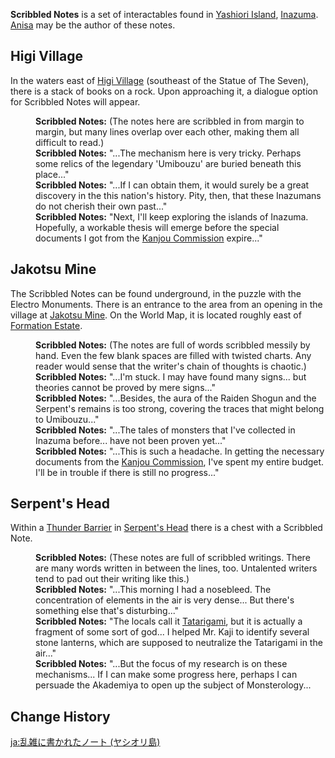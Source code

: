 {{Terminology Infobox
|title        = Scribbled Notes
|image        = 
|type         = Notable Interactables
|region       = Inazuma
|area         = Yashiori Island
}}
'''Scribbled Notes''' is a set of interactables found in [[Yashiori Island]], [[Inazuma]]. [[Anisa]] may be the author of these notes.

==Higi Village==
In the waters east of [[Higi Village]] (southeast of the Statue of The Seven), there is a stack of books on a rock. Upon approaching it, a dialogue option for Scribbled Notes will appear.
{{Dialogue Start}}
:'''Scribbled Notes:''' (The notes here are scribbled in from margin to margin, but many lines overlap over each other, making them all difficult to read.)
:'''Scribbled Notes:''' "...The mechanism here is very tricky. Perhaps some relics of the legendary 'Umibouzu' are buried beneath this place..."
:'''Scribbled Notes:''' "...If I can obtain them, it would surely be a great discovery in the{{sic}} this nation's history. Pity, then, that these Inazumans do not cherish their own past..."
:'''Scribbled Notes:''' "Next, I'll keep exploring the islands of Inazuma. Hopefully, a workable thesis will emerge before the special documents I got from the [[Kanjou Commission]] expire..."
{{Dialogue End}}

==Jakotsu Mine==
The Scribbled Notes can be found underground, in the puzzle with the Electro Monuments. There is an entrance to the area from an opening in the village at [[Jakotsu Mine]]. On the World Map, it is located roughly east of [[Formation Estate]].

{{Dialogue Start}}
:'''Scribbled Notes:''' (The notes are full of words scribbled messily by hand. Even the few blank spaces are filled with twisted charts. Any reader would sense that the writer's chain of thoughts is chaotic.)
:'''Scribbled Notes:''' "...I'm stuck. I may have found many signs... but theories cannot be proved by mere signs..."
:'''Scribbled Notes:''' "...Besides, the aura of the Raiden Shogun and the Serpent's remains is too strong, covering the traces that might belong to Umibouzu..."
:'''Scribbled Notes:''' "...The tales of monsters that I've collected in Inazuma before... have not been proven yet..."
:'''Scribbled Notes:''' "...This is such a headache. In getting the necessary documents from the [[Kanjou Commission]], I've spent my entire budget. I'll be in trouble if there is still no progress..."
{{Dialogue End}}

==Serpent's Head==
Within a [[Thunder Barrier]] in [[Serpent's Head]] there is a chest with a Scribbled Note.

{{Dialogue Start}}
:'''Scribbled Notes:''' (These notes are full of scribbled writings. There are many words written in between the lines, too. Untalented writers tend to pad out their writing like this.)
:'''Scribbled Notes:''' "...This morning I had a nosebleed. The concentration of elements in the air is very dense... But there's something else that's disturbing..."
:'''Scribbled Notes:''' "The locals call it [[Tatarigami]], but it is actually a fragment of some sort of god... I helped Mr. Kaji to identify several stone lanterns, which are supposed to neutralize the Tatarigami in the air..."
:'''Scribbled Notes:''' "...But the focus of my research is on these mechanisms... If I can make some progress here, perhaps I can persuade the Akademiya to open up the subject of Monsterology...
{{Dialogue End}}

==Change History==
{{Change History|2.0}}
<!--
==References==
{{Reflist}}
-->

[[ja:乱雑に書かれたノート (ヤシオリ島)]]